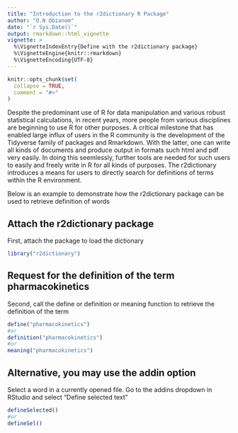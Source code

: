 ---
title: "Introduction to the r2dictionary R Package"
author: "O.N Obianom"
date: "`r Sys.Date()`"
output: rmarkdown::html_vignette
vignette: >
  %\VignetteIndexEntry{Define with the r2dictionary package}
  %\VignetteEngine{knitr::rmarkdown}
  %\VignetteEncoding{UTF-8}
---

```{r setup, include = FALSE}
knitr::opts_chunk$set(
  collapse = TRUE,
  comment = "#>"
)
```


Despite the predominant use of R for data manipulation and various robust statistical calculations, in recent years, more people from various disciplines are beginning to use R for other purposes. A critical milestone that has enabled large influx of users in the R community is the development of the Tidyverse family of packages and Rmarkdown. With the latter, one can write all kinds of documents and produce output in formats such html and pdf very easily. In doing this seemlessly, further tools are needed for such users to easily and freely write in R for all kinds of purposes. The r2dictionary introduces a means for users to directly search for definitions of terms within the R environment.

Below is an example to demonstrate how the r2dictionary package can be used to retrieve definition of words

## Attach the r2dictionary package

First, attach the package to load the dictionary

```{r}

library("r2dictionary")

```


## Request for the definition of the term pharmacokinetics

Second, call the define or definition or meaning function to retrieve the definition of the term


```{r eval=FALSE}

define("pharmacokinetics")
#or
definition("pharmacokinetics")
#or
meaning("pharmacokinetics")

```

## Alternative, you may use the addin option

Select a word in a currently opened file. Go to the addins dropdown in RStudio and select "Define selected text"

```{r eval=FALSE}

defineSelected()
#or
defineSel()

```
